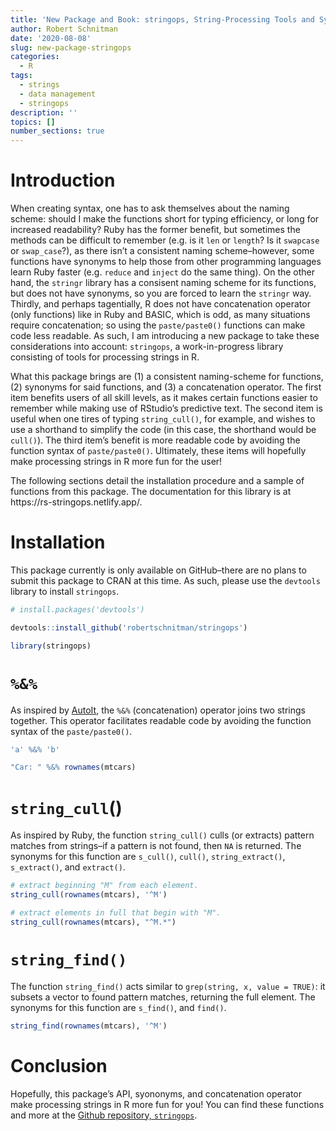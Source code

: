 ```yaml
---
title: 'New Package and Book: stringops, String-Processing Tools and Synonyms for R'
author: Robert Schnitman
date: '2020-08-08'
slug: new-package-stringops
categories:
  - R
tags:
  - strings
  - data management
  - stringops
description: ''
topics: []
number_sections: true
---
```

# Introduction

When creating syntax, one has to ask themselves about the naming scheme: should I make the functions short for typing efficiency, or long for increased readability? Ruby has the former benefit, but sometimes the methods can be difficult to remember (e.g. is it `len` or `length`? Is it `swapcase` or `swap_case`?), as there isn't a consistent naming scheme--however, some functions have synonyms to help those from other programming languages learn Ruby faster (e.g. `reduce` and `inject` do the same thing). On the other hand, the `stringr` library has a consisent naming scheme for its functions, but does not have synonyms, so you are forced to learn the `stringr` way. Thirdly, and perhaps tagentially, R does not have concatenation operator (only functions) like in Ruby and BASIC, which is odd, as many situations require concatenation; so using the `paste/paste0()` functions can make code less readable. As such, I am introducing a new package to take these considerations into account: `stringops`, a work-in-progress library consisting of tools for processing strings in R.

What this package brings are (1) a consistent naming-scheme for functions, (2) synonyms for said functions, and (3) a concatenation operator. The first item benefits users of all skill levels, as it makes certain functions easier to remember while making use of RStudio's predictive text. The second item is useful when one tires of typing `string_cull()`, for example, and wishes to use a shorthand to simplify the code (in this case, the shorthand would be `cull()`). The third item's benefit is more readable code by avoiding the function syntax of `paste/paste0()`. Ultimately, these items will hopefully make processing strings in R more fun for the user!

The following sections detail the installation procedure and a sample of functions from this package. The documentation for this library is at https://rs-stringops.netlify.app/.

# Installation
This package currently is only available on GitHub--there are no plans to submit this package to CRAN at this time. As such, please use the `devtools` library to install `stringops`.

```r
# install.packages('devtools')

devtools::install_github('robertschnitman/stringops')
```

```r
library(stringops)
```


# `%&%`

As inspired by [AutoIt](https://www.autoitscript.com/autoit3/docs/intro/lang_operators.htm), the `%&%` (concatenation) operator joins two strings together. This operator facilitates readable code by avoiding the function syntax of the `paste/paste0()`.

```r
'a' %&% 'b'

"Car: " %&% rownames(mtcars)
```

# `string_cull`()

As inspired by Ruby, the function `string_cull()` culls (or extracts) pattern matches from strings--if a pattern is not found, then `NA` is returned. The synonyms for this function are `s_cull()`, `cull()`, `string_extract()`, `s_extract()`, and `extract()`.

```r
# extract beginning "M" from each element.
string_cull(rownames(mtcars), '^M')
```

```r
# extract elements in full that begin with "M".
string_cull(rownames(mtcars), "^M.*")
```

# `string_find()`

The function `string_find()` acts similar to `grep(string, x, value = TRUE)`: it subsets a vector to found pattern matches, returning the full element. The synonyms for this function are `s_find()`, and `find()`.

```r
string_find(rownames(mtcars), '^M')
```

# Conclusion

Hopefully, this package's API, syononyms, and concatenation operator make processing strings in R more fun for you! You can find these functions and more at the [Github repository, `stringops`](https://github.com/robertschnitman/stringops).
